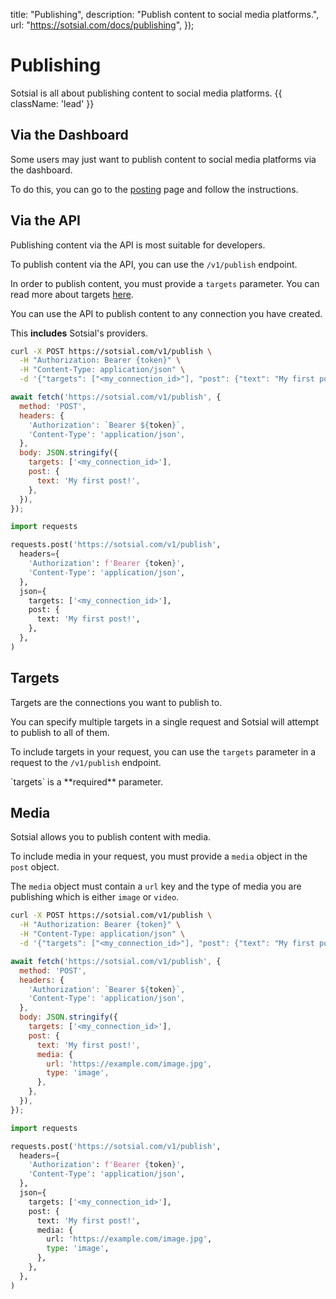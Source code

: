 
  title: "Publishing",
  description:
    "Publish content to social media platforms.",
  url: "https://sotsial.com/docs/publishing",
});

# Publishing

Sotsial is all about publishing content to social media platforms. {{ className: 'lead' }}

## Via the Dashboard

Some users may just want to publish content to social media platforms via the dashboard.

To do this, you can go to the [posting](/posting) page and follow the instructions.

## Via the API

Publishing content via the API is most suitable for developers.

To publish content via the API, you can use the `/v1/publish` endpoint.

In order to publish content, you must provide a `targets` parameter. You can read more about targets [here](/docs/targets).

<Tip>
  You can use the API to publish content to any connection you have created.

  This **includes** Sotsial's providers.
</Tip>

<CodeGroup tag="POST" label="/v1/publish">

```bash {{ title: 'cURL' }}
curl -X POST https://sotsial.com/v1/publish \
  -H "Authorization: Bearer {token}" \
  -H "Content-Type: application/json" \
  -d '{"targets": ["<my_connection_id>"], "post": {"text": "My first post!"}}'
```

```js
await fetch('https://sotsial.com/v1/publish', {
  method: 'POST',
  headers: {
    'Authorization': `Bearer ${token}`,
    'Content-Type': 'application/json',
  },
  body: JSON.stringify({
    targets: ['<my_connection_id>'],
    post: {
      text: 'My first post!',
    },
  }),
});
```

```python
import requests

requests.post('https://sotsial.com/v1/publish',
  headers={
    'Authorization': f'Bearer {token}',
    'Content-Type': 'application/json',
  },
  json={
    targets: ['<my_connection_id>'],
    post: {
      text: 'My first post!',
    },
  },
)
```

</CodeGroup>

## Targets

Targets are the connections you want to publish to.

You can specify multiple targets in a single request and Sotsial will attempt to publish to all of them.

To include targets in your request, you can use the `targets` parameter in a request to the `/v1/publish` endpoint.

<Note>
  `targets` is a **required** parameter.
</Note>

## Media

Sotsial allows you to publish content with media.

To include media in your request, you must provide a `media` object in the `post` object.

The `media` object must contain a `url` key and the type of media you are publishing which is either `image` or `video`.

<CodeGroup tag="POST" label="/v1/publish">

```bash {{ title: 'cURL' }}
curl -X POST https://sotsial.com/v1/publish \
  -H "Authorization: Bearer {token}" \
  -H "Content-Type: application/json" \
  -d '{"targets": ["<my_connection_id>"], "post": {"text": "My first post!", "media": {"url": "https://example.com/image.jpg", "type": "image"}}}'
```

```js
await fetch('https://sotsial.com/v1/publish', {
  method: 'POST',
  headers: {
    'Authorization': `Bearer ${token}`,
    'Content-Type': 'application/json',
  },
  body: JSON.stringify({
    targets: ['<my_connection_id>'],
    post: {
      text: 'My first post!',
      media: {
        url: 'https://example.com/image.jpg',
        type: 'image',
      },
    },
  }),
});
```

```python
import requests

requests.post('https://sotsial.com/v1/publish',
  headers={
    'Authorization': f'Bearer {token}',
    'Content-Type': 'application/json',
  },
  json={
    targets: ['<my_connection_id>'],
    post: {
      text: 'My first post!',
      media: {
        url: 'https://example.com/image.jpg',
        type: 'image',
      },
    },
  },
)
```

</CodeGroup>
